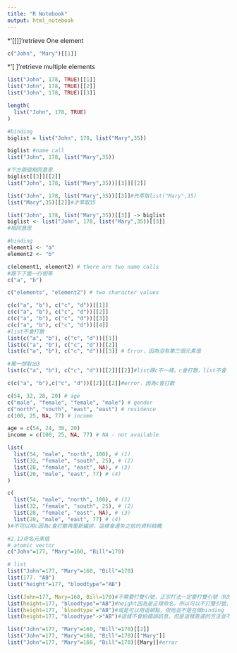 ```yaml
---
title: "R Notebook"
output: html_notebook
---
```


*'[[]]'retrieve One element

```r
c("John", "Mary")[[1]]

```

*'[ ]'retrieve multiple elements

```r
list("John", 178, TRUE)[[1]]
list("John", 178, TRUE)[[2]]
list("John", 178, TRUE)[[3]]
```

```r
length(
  list("John", 178, TRUE)
)
```



```r
#binding
biglist = list("John", 178, list("Mary",35))

biglist #name call
list("John", 178, list("Mary",35))

#下方兩個相同意思
biglist[[3]][[2]]
list("John", 178, list("Mary",35))[[3]][[2]]
```

```r
list("John", 178, list("Mary",35))[[3]]#先萃取list("Mary",35)
list("Mary",35)[[2]]#才萃取35
```

```r
list("John", 178, list("Mary",35))[[3]] -> biglist
biglist <- list("John", 178, list("Mary",35))[[3]]
#相同意思
```

```r
#binding
element1 <- "a"
element2 <- "b"

c(element1, element2) # there are two name calls
#跟下下面一行相等
c("a", "b")

c("elements", "element2") # two character values
```

```r
c(c("a", "b"), c("c", "d"))[[1]]
c(c("a", "b"), c("c", "d"))[[2]]
c(c("a", "b"), c("c", "d"))[[3]]
c(c("a", "b"), c("c", "d"))[[4]]
#list不會打散
list(c("a", "b"), c("c", "d"))[[1]]
list(c("a", "b"), c("c", "d"))[[2]]
list(c("a", "b"), c("c", "d"))[[3]] # Error，因為沒有第三個元素值
```


```r
#萬一想取出3
list(c("a", "b"), c("c", "d"))[[2]][[2]]#list跟c不一樣，c會打散，list不會
```
```r
c(c("a", "b"),c("c", "d"))[[2]][[2]]#error，因為c會打散
```

```r
c(54, 32, 28, 20) # age
c("male", "female", "female", "male") # gender
c("north", "south", "east", "east") # residence
c(100, 25, NA, 77) # income
```

```r
age = c(54, 24, 38, 20)
income = c(100, 25, NA, 77) # NA - not available
```

```r
list(
  list(54, "male", "north", 100), # (1)
  list(32, "female", "south", 25), # (2)
  list(28, "female", "east", NA), # (3)
  list(20, "male", "east", 77) # (4)
)

c(
  list(54, "male", "north", 100), # (1)
  list(32, "female", "south", 25), # (2)
  list(28, "female", "east", NA), # (3)
  list(20, "male", "east", 77) # (4)
)#不可以用c因為c會打散再重新編排，這樣會遺失之前的資料結構
```

```r
#2.12命名元素值
# atomic vector
c("John"=177, "Mary"=160, "Bill"=170)

# list
list("John"=177, "Mary"=160, "Bill"=170)
list(177. "AB")
list("height"=177, "bloodtype"="AB")
```

```r
list(John=177, Mary=160, Bill=170)#不需要打雙引號，正宗打法一定要打雙引號（R的彈性)
list(height=177, "bloodtype"="AB")#height因為是正規命名，所以可以不打雙引號，但血型並不是正規格式，所以需要打雙引號
list(height=177, `bloodtype`="AB")#或是可以用返頓點，但他並不是在做binding
list(height=177, "bloodtype"->"AB")#這樣不會給錯誤訊息，但是這樣表達的方法並不是在做上面事情，而是在做binding，且binding完全不需要做雙引號
```


```r
list("John"=177, "Mary"=160, "Bill"=170)[[2]]
list("John"=177, "Mary"=160, "Bill"=170)[["Mary"]]
list("John"=177, "Mary"=160, "Bill"=170)[[Mary]]#error
```











